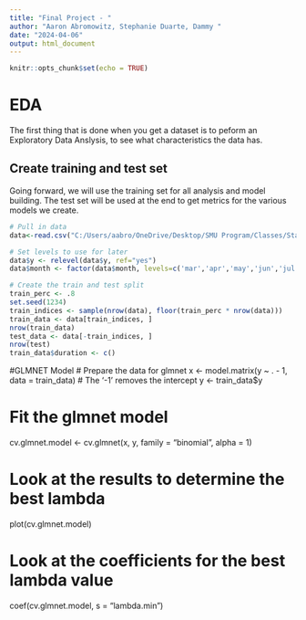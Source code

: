 ---
title: "Final Project - "
author: "Aaron Abromowitz, Stephanie Duarte, Dammy "
date: "2024-04-06"
output: html_document
---

```{r setup, include=FALSE}
knitr::opts_chunk$set(echo = TRUE)
```

# EDA
The first thing that is done when you get a dataset is to peform an Exploratory Data Anslysis, to see what characteristics the data has.

## Create training and test set
Going forward, we will use the training set for all analysis and model building.  The test set will be used at the end to get metrics for the various models we create.
```{r}
# Pull in data
data<-read.csv("C:/Users/aabro/OneDrive/Desktop/SMU Program/Classes/Stats 2/Final Project/bank-additional-full.csv",stringsAsFactors = T, sep=";")

# Set levels to use for later
data$y <- relevel(data$y, ref="yes")
data$month <- factor(data$month, levels=c('mar','apr','may','jun','jul','aug','sep','oct','nov','dec'))

# Create the train and test split
train_perc <- .8
set.seed(1234)
train_indices <- sample(nrow(data), floor(train_perc * nrow(data)))
train_data <- data[train_indices, ]
nrow(train_data)
test_data <- data[-train_indices, ] 
nrow(test)
train_data$duration <- c()
```

#GLMNET Model
# Prepare the data for glmnet
x <- model.matrix(y ~ . - 1, data = train_data) # The '-1' removes the intercept
y <- train_data$y

# Fit the glmnet model
cv.glmnet.model <- cv.glmnet(x, y, family = "binomial", alpha = 1)

# Look at the results to determine the best lambda
plot(cv.glmnet.model)

# Look at the coefficients for the best lambda value
coef(cv.glmnet.model, s = "lambda.min")


